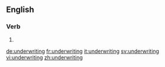 ==English==

===Verb===
{{head|en|present participle}}

# {{present participle of|underwrite|lang=en}}

[[de:underwriting]]
[[fr:underwriting]]
[[it:underwriting]]
[[sv:underwriting]]
[[vi:underwriting]]
[[zh:underwriting]]